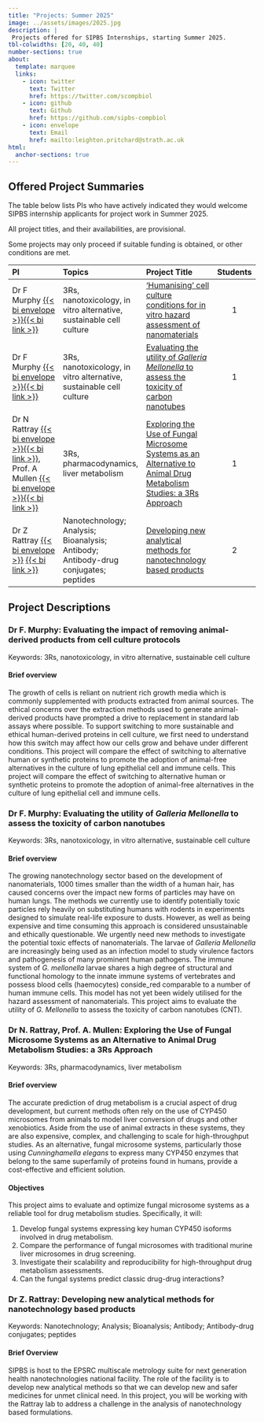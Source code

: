 ```yaml
---
title: "Projects: Summer 2025"
image: ../assets/images/2025.jpg
description: |
 Projects offered for SIPBS Internships, starting Summer 2025.
tbl-colwidths: [20, 40, 40]
number-sections: true
about:
  template: marquee
  links:
    - icon: twitter
      text: Twitter
      href: https://twitter.com/scompbiol
    - icon: github
      text: Github
      href: https://github.com/sipbs-compbiol
    - icon: envelope
      text: Email
      href: mailto:leighton.pritchard@strath.ac.uk
html:
  anchor-sections: true
---
```


## Offered Project Summaries

The table below lists PIs who have actively indicated they would welcome SIPBS internship applicants for project work in Summer 2025.

::: callout-important
All project titles, and their availabilities, are provisional.
:::

::: callout-warning
Some projects may only proceed if suitable funding is obtained, or other conditions are met.
:::

| PI                                                                                                                                   | Topics                                                         | Project Title                                                                                         | Students |
|:----------------------|:------------------------|:------------------------|:--:|
| Dr F Murphy [{{< bi envelope >}}](mailto:f.murphy@strath.ac.uk)[{{< bi link >}}](https://www.strath.ac.uk/staff/murphyfionadr/)                                                                            | 3Rs, nanotoxicology, in vitro alternative, sustainable cell culture | ['Humanising' cell culture conditions for in vitro hazard assessment of nanomaterials](#sec-murphy-1) | 1 |
| Dr F Murphy [{{< bi envelope >}}](mailto:f.murphy@strath.ac.uk)[{{< bi link >}}](https://www.strath.ac.uk/staff/murphyfionadr/)                                                                             | 3Rs, nanotoxicology, in vitro alternative, sustainable cell culture | [Evaluating the utility of _Galleria Mellonella_ to assess the toxicity of carbon nanotubes](#sec-murphy-2) | 1 |
| Dr N Rattray [{{< bi envelope >}}](mailto:nicholas.rattray@strath.ac.uk)[{{< bi link >}}](https://www.strath.ac.uk/staff/rattraynicholasdr/), Prof. A Mullen [{{< bi envelope >}}](mailto:a.mullen@strath.ac.uk)[{{< bi link >}}](https://www.strath.ac.uk/staff/mullenalexanderprof/) | 3Rs, pharmacodynamics, liver metabolism | [Exploring the Use of Fungal Microsome Systems as an Alternative to Animal Drug Metabolism Studies: a 3Rs Approach](#sec-rattray-1) | 1 |
| Dr Z Rattray [{{< bi envelope >}}](mailto:zahra.rattray@strath.ac.uk) [{{< bi link >}}](https://www.strath.ac.uk/staff/rattrayzahradr/) | Nanotechnology; Analysis; Bioanalysis; Antibody; Antibody-drug conjugates; peptides | [Developing new analytical methods for nanotechnology based products](#sec-rattray-2) | 2 |


## Project Descriptions

### Dr F. Murphy: Evaluating the impact of removing animal-derived products from cell culture protocols {#sec-murphy-1}

Keywords: 3Rs, nanotoxicology, in vitro alternative, sustainable cell culture

#### Brief overview

The growth of cells is reliant on nutrient rich growth media which is commonly supplemented with products extracted from animal sources. The ethical concerns over the extraction methods used to generate animal-derived products have prompted a drive to replacement in standard lab assays where possible. To support switching to more sustainable and ethical human-derived proteins in cell culture, we first need to understand how this switch may affect how our cells grow and behave under different conditions. This project will compare the effect of switching to alternative human or synthetic proteins to promote the adoption of animal-free alternatives in the culture of lung epithelial cell and immune cells. This project will compare the effect of switching to alternative human or synthetic proteins to promote the adoption of animal-free alternatives in the culture of lung epithelial cell and immune cells.

### Dr F. Murphy: Evaluating the utility of _Galleria Mellonella_ to assess the toxicity of carbon nanotubes {#sec-murphy-2}

Keywords: 3Rs, nanotoxicology, in vitro alternative, sustainable cell culture

#### Brief overview

The growing nanotechnology sector based on the development of nanomaterials, 1000 times smaller than the width of a human hair, has caused concerns over the impact new forms of particles may have on human lungs. The methods we currently use to identify potentially toxic particles rely heavily on substituting humans with rodents in experiments designed to simulate real-life exposure to dusts. However, as well as being expensive and time consuming this approach is considered unsustainable and ethically questionable. We urgently need new methods to investigate the potential toxic effects of nanomaterials. The larvae of _Galleria Mellonella_ are increasingly being used as an infection model to study virulence factors and pathogenesis of many prominent human pathogens. The immune system of _G. mellonella_ larvae shares a high degree of structural and functional homology to the innate immune systems of vertebrates and possess blood cells (haemocytes) conside_red comparable to a number of human immune cells. This model has not yet been widely utilised for the hazard assessment of nanomaterials. This project aims to evaluate the utility of _G. Mellonella_ to assess the toxicity of carbon nanotubes (CNT).

### Dr N. Rattray, Prof. A. Mullen: Exploring the Use of Fungal Microsome Systems as an Alternative to Animal Drug Metabolism Studies: a 3Rs Approach

Keywords: 3Rs, pharmacodynamics, liver metabolism

#### Brief overview

The accurate prediction of drug metabolism is a crucial aspect of drug development, but current methods often rely on the use of CYP450 microsomes from animals to model liver conversion of drugs and other xenobiotics. Aside from the use of animal extracts in these systems, they are also expensive, complex, and challenging to scale for high-throughput studies. As an alternative, fungal microsome systems, particularly those using _Cunninghamella elegans_ to express many CYP450 enzymes that belong to the same superfamily of proteins found in humans, provide a cost-effective and efficient solution.

#### Objectives

This project aims to evaluate and optimize fungal microsome systems as a reliable tool for drug metabolism studies. Specifically, it will:  

1. Develop fungal systems expressing key human CYP450 isoforms involved in drug metabolism.
2. Compare the performance of fungal microsomes with traditional murine liver microsomes in drug screening.
3. Investigate their scalability and reproducibility for high-throughput drug metabolism assessments.
4. Can the fungal systems predict classic drug-drug interactions?


### Dr Z. Rattray: Developing new analytical methods for nanotechnology based products

Keywords: Nanotechnology; Analysis; Bioanalysis; Antibody; Antibody-drug conjugates; peptides

#### Brief Overview

SIPBS is host to the EPSRC multiscale metrology suite for next generation health nanotechnologies national facility. The role of the facility is to develop new analytical methods so that we can develop new and safer medicines for unmet clinical need. In this project, you will be working with the Rattray lab to address a challenge in the analysis of nanotechnology based formulations.

